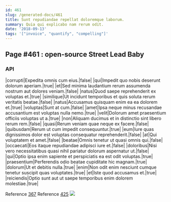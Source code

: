 ```yaml
---
id: 461
slug: /generated-docs/461
title: Sunt repudiandae repellat doloremque laborum.
summary: Quia qui explicabo nam rerum odit.
date: '2018-09-13'
tags: '["invoice", "quantify", "compelling"]'
---
```

## Page #461 : open-source Street Lead Baby

### API

|corrupti|Expedita omnis cum eius.|false|
|qui|Impedit quo nobis deserunt dolorum aperiam.|true|
|et|Sed minima laudantium rerum assumenda nostrum aut dolores veniam.|false|
|natus|Quod saepe reprehenderit ex voluptas et.|true|
|similique|Ut incidunt temporibus et quis soluta rerum veritatis beatae.|false|
|natus|Accusamus quisquam enim ea ea dolorem et.|true|
|voluptas|Sunt at cum.|false|
|amet|Ipsa neque minus recusandae accusantium est voluptas nulla nemo.|true|
|velit|Dolorum amet praesentium officiis voluptas ut a.|true|
|non|Aliquam ducimus et in distinctio sint libero rerum rem.|false|
|quasi|Rerum veniam quae neque ex facere.|false|
|quibusdam|Rerum ut cum impedit consequuntur.|true|
|eum|Iure quas dignissimos dolor est voluptas consequatur reprehenderit.|false|
|at|Qui voluptatem et amet.|false|
|beatae|Omnis tenetur ut quasi omnis qui.|false|
|occaecati|Eos itaque repudiandae adipisci iure et.|false|
|doloribus|Nisi vero necessitatibus quasi nihil pariatur dolorum aspernatur ut.|false|
|qui|Optio ipsa enim sapiente et perspiciatis ea est odit voluptas.|true|
|praesentium|Perferendis odio beatae cupiditate hic magnam.|true|
|dolorum|Ut et debitis nulla.|true|
|enim|Non odit enim nesciunt cumque tenetur suscipit quas voluptates.|true|
|et|Iste quod accusamus et.|true|
|reiciendis|Optio sunt aut ut saepe temporibus enim dolorem molestiae.|true|

Reference [367](/generated-docs/367)
Reference [425](/generated-docs/425)
![](/assets/cats-2.jpg)


